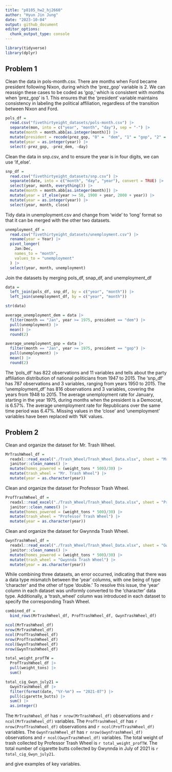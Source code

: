 ```yaml
---
title: "p8105_hw2_hj2660"
author: "Hyun Jin Jung"
date: "2023-10-04"
output: github_document
editor_options: 
  chunk_output_type: console
---
```


```r
library(tidyverse)
library(dplyr)
```

## Problem 1

Clean the data in pols-month.csv. There are months when Ford became president following Nixon, during which the 'prez_gop' variable is 2. We can reassign these cases to be coded as 'gop,' which is consistent with months when 'prez_gop' is 1. This ensures that the 'president' variable maintains consistency in labeling the political affiliation, regardless of the transition between Nixon and Ford.

```r
pols_df = 
  read.csv("fivethirtyeight_datasets/pols-month.csv") |>
  separate(mon, into = c("year", "month", "day"), sep = "-") |>
  mutate(month = month.abb[as.integer(month)]) |>
  mutate(president = recode(prez_gop, "0" =  "dem", "1" = "gop", "2" = "gop")) |>
  mutate(year = as.integer(year)) |>
  select(-prez_gop, -prez_dem, -day)
```

Clean the data in snp.csv, and to ensure the year is in four digits, we can use 'if_else'.

```r
snp_df = 
  read.csv("fivethirtyeight_datasets/snp.csv") |>
  separate(date, into = c("month", "day", "year"), convert = TRUE) |>
  select(year, month, everything()) |>
  mutate(month = month.abb[as.integer(month)]) |>
  mutate(year = if_else(year >= 50, 1900 + year, 2000 + year)) |>
  mutate(year = as.integer(year)) |>
  select(year, month, close)
```

Tidy data in unemployment.csv and change from 'wide' to 'long' format so that it can be merged with the other two datasets.

```r
unemployment_df = 
  read.csv("fivethirtyeight_datasets/unemployment.csv") |>
  rename(year = Year) |>
  pivot_longer(
    Jan:Dec,
    names_to = "month",
    values_to = "unemployment"
  ) |>
  select(year, month, unemployment)
```

Join the datasets by merging pols_df, snap_df, and unemployment_df

```r
data = 
  left_join(pols_df, snp_df, by = c("year", "month")) |>
  left_join(unemployment_df, by = c("year", "month"))

str(data)
```

```r
average_unemployment_dem = data |>
  filter(month == "Jan", year >= 1975, president == "dem") |>
  pull(unemployment) |>
  mean() |>
  round(2)
```

```r
average_unemployment_gop = data |>
  filter(month == "Jan", year >= 1975, president == "gop") |>
  pull(unemployment) |>
  mean() |>
  round(2)
```

The 'pols_df' has 822 observations and 11 variables and tells about the party affiliation distribution of national politicians from 1947 to 2015. The 'snp_df' has 787 observations and 3 variables, ranging from years 1950 to 2015. The 'unemployment_df' has 816 observations and 3 variables, covering the years from 1948 to 2015. The average unemployment rate for January, starting in the year 1975, during months when the president is a Democrat, is 6.57%. The average unemployment rate for Republicans over the same time period was 6.47%. Missing values in the 'close' and 'unemployment' variables have been replaced with 'NA' values.


## Problem 2


Clean and organize the dataset for Mr. Trash Wheel.
```r
MrTrashWheel_df = 
  readxl::read_excel("./Trash_Wheel/Trash_Wheel_Data.xlsx", sheet = "Mr. Trash Wheel", range = "A2:N549") |>
  janitor::clean_names() |>
  mutate(homes_powered = (weight_tons * 500)/30) |>
  mutate(trash_wheel = "Mr. Trash Wheel") |>
  mutate(year = as.character(year)) 
```


Clean and organize the dataset for Professor Trash Wheel.
```r
ProfTrashWheel_df =
  readxl::read_excel("./Trash_Wheel/Trash_Wheel_Data.xlsx", sheet = "Professor Trash Wheel", range = "A2:M96") |>
  janitor::clean_names() |>
  mutate(homes_powered = (weight_tons * 500)/30) |>
  mutate(trash_wheel = "Professor Trash Wheel") |>
  mutate(year = as.character(year))
```

Clean and organize the dataset for Gwynnda Trash Wheel.
```r
GwynTrashWheel_df =
  readxl::read_excel("./Trash_Wheel/Trash_Wheel_Data.xlsx", sheet = "Gwynnda Trash Wheel", range = "A2:K108") |>
  janitor::clean_names() |>
  mutate(homes_powered = (weight_tons * 500)/30) |>
  mutate(trash_wheel = "Gwynnda Trash Wheel") |>
  mutate(year = as.character(year))
```

While combining three datasets, an error occurred, indicating that there was a data type mismatch between the 'year' columns, with one being of type 'character' and the other of type 'double.' To resolve this issue, the 'year' column in each dataset was uniformly converted to the 'character' data type. Additionally, a 'trash_wheel' column was introduced in each dataset to specify the corresponding Trash Wheel.
```r
combined_df = 
  bind_rows(MrTrashWheel_df, ProfTrashWheel_df, GwynTrashWheel_df)
```

```r
ncol(MrTrashWheel_df)
nrow(MrTrashWheel_df)
ncol(ProfTrashWheel_df)
nrow(ProfTrashWheel_df)
ncol(GwynTrashWheel_df)
nrow(GwynTrashWheel_df)
```

```r
total_weight_profTW =
  ProfTrashWheel_df |>
  pull(weight_tons) |>
  sum()
```

```r
total_cig_Gwyn_july21 =
  GwynTrashWheel_df |>
  filter(format(date, "%Y-%m") == "2021-07") |>
  pull(cigarette_butts) |>
  sum() |>
  as.integer()
```

The `MrTrashWheel_df` has `r nrow(MrTrashWheel_df)` observations and `r ncol(MrTrashWheel_df)` variables. The `ProfTrashWheel_df` has `r nrow(ProfTrashWheel_df)` observations and `r ncol(ProfTrashWheel_df)` variables. The `GwynTrashWheel_df` has `r nrow(GwynTrashWheel_df)` observations and `r ncol(GwynTrashWheel_df)` variables. The total weight of trash collected by Professor Trash Wheel is `r total_weight_profTW`. The total number of cigarette butts collected by Gwynnda in July of 2021 is `r total_cig_Gwyn_july21`.

and give examples of key variables. 

